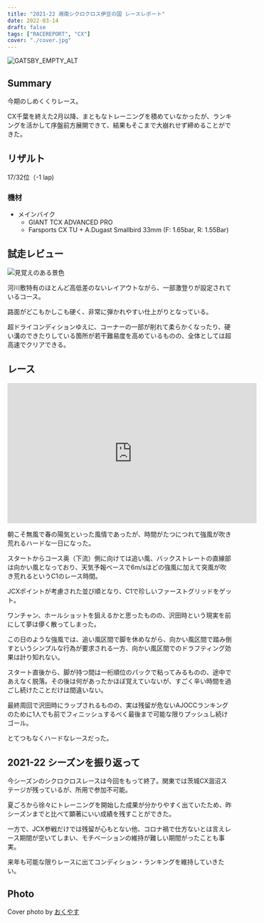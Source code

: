 ```yaml
---
title: "2021-22 湘南シクロクロス伊豆の国 レースレポート"
date: 2022-03-14
draft: false
tags: ["RACEREPORT", "CX"]
cover: "./cover.jpg"
---
```


![GATSBY_EMPTY_ALT](./cover.jpg)

## Summary

今期のしめくくりレース。

CX千葉を終えた2月以降、まともなトレーニングを積めていなかったが、ランキングを活かして序盤前方展開できて、結果もそこまで大崩れせず締めることができた。

## リザルト

17/32位（-1 lap)

### 機材

- メインバイク
  - GIANT TCX ADVANCED PRO
  - Farsports CX TU + A.Dugast Smallbird 33mm (F: 1.65bar, R: 1.55Bar)

## 試走レビュー

![見覚えのある景色](./course.jpg)

河川敷特有のほとんど高低差のないレイアウトながら、一部激登りが設定されているコース。

路面がどこもかしこも硬く、非常に弾かれやすい仕上がりとなっている。

超ドライコンディションゆえに、コーナーの一部が削れて柔らかくなったり、硬い溝のできたりしている箇所が若干難易度を高めているものの、全体としては超高速でクリアできる。

## レース

<iframe width="560" height="315" src="https://www.youtube.com/embed/xpXSsP4ewVQ" title="YouTube video player" frameborder="0" allow="accelerometer; autoplay; clipboard-write; encrypted-media; gyroscope; picture-in-picture" allowfullscreen></iframe>

朝こそ無風で春の陽気といった風情であったが、時間がたつにつれて強風が吹き荒れるハードな一日になった。

スタートからコース奥（下流）側に向けては追い風、バックストレートの直線部は向かい風となっており、天気予報ベースで6m/sほどの強風に加えて突風が吹き荒れるというC1のレース時間。

JCXポイントが考慮された並び順となり、C1で珍しいファーストグリッドをゲット。

ワンチャン、ホールショットを狙えるかと思ったものの、沢田時という現実を前にして夢は儚く散ってしまった。

この日のような強風では、追い風区間で脚を休めながら、向かい風区間で踏み倒すというシンプルな行為が要求される一方、向かい風区間でのドラフティング効果は計り知れない。

スタート直後から、脚が持つ間は一桁順位のパックで粘ってみるものの、途中であえなく脱落。その後は何があったかほぼ覚えていないが、すごく辛い時間を過ごし続けたことだけは間違いない。

最終周回で沢田時にラップされるものの、実は残留が危ないAJOCCランキングのために1人でも前でフィニッシュするべく最後まで可能な限りプッシュし続けゴール。

とてつもなくハードなレースだった。

## 2021-22 シーズンを振り返って

今シーズンのシクロクロスレースは今回をもって終了。関東では茨城CX涸沼ステージが残っているが、所用で参加不可能。

夏ごろから徐々にトレーニングを開始した成果が分かりやすく出ていたため、昨シーズンまでと比べて顕著にいい成績を残すことができた。

一方で、JCX参戦だけでは残留が心もとない他、コロナ禍で仕方ないとは言えレース期間が空いてしまい、モチベーションの維持が難しい期間がったことも事実。

来年も可能な限りレースに出てコンディション・ランキングを維持していきたい。

## Photo

Cover photo by [おくやす](https://twitter.com/okuyasu777)
